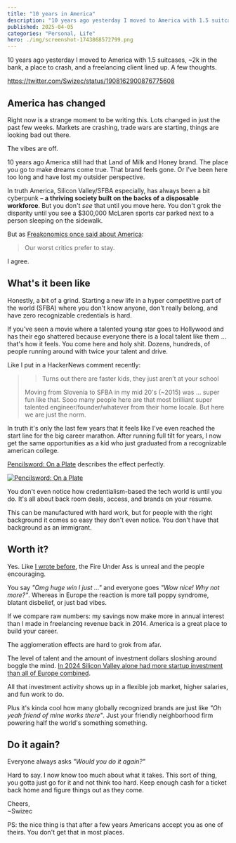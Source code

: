 ```yaml
---
title: "10 years in America"
description: "10 years ago yesterday I moved to America with 1.5 suitcases, ~2k in the bank, a place to crash, and a freelancing client lined up. A few thoughts."
published: 2025-04-05
categories: "Personal, Life"
hero: ./img/screenshot-1743868572799.png
---
```


10 years ago yesterday I moved to America with 1.5 suitcases, ~2k in the bank, a place to crash, and a freelancing client lined up. A few thoughts.

https://twitter.com/Swizec/status/1908162900876775608

## America has changed

Right now is a strange moment to be writing this. Lots changed in just the past few weeks. Markets are crashing, trade wars are starting, things are looking bad out there.

The vibes are off.

10 years ago America still had that Land of Milk and Honey brand. The place you go to make dreams come true. That brand feels gone. Or I've been here too long and have lost my outsider perspective.

In truth America, Silicon Valley/SFBA especially, has always been a bit cyberpunk – **a thriving society built on the backs of a disposable workforce**. But you don't _see_ that until you move here. You don't grok the disparity until you see a $300,000 McLaren sports car parked next to a person sleeping on the sidewalk.

But as [Freakonomics once said about America](https://freakonomics.com/2008/02/and-the-new-six-word-motto-for-the-us-is/):

> Our worst critics prefer to stay.

I agree.

## What's it been like

Honestly, a bit of a grind. Starting a new life in a hyper competitive part of the world (SFBA) where you don't know anyone, don't really belong, and have zero recognizable credentials is hard.

If you've seen a movie where a talented young star goes to Hollywood and has their ego shattered because everyone there is a local talent like them ... that's how it feels. You come here and holy shit. Dozens, hundreds, of people running around with twice your talent and drive.

Like I put in a HackerNews comment recently:

> > Turns out there are faster kids, they just aren’t at your school
>
> Moving from Slovenia to SFBA in my mid 20's (~2015) was ... super fun like that. Sooo many people here are that most brilliant super talented engineer/founder/whatever from their home locale. But here we are just the norm.

In truth it's only the last few years that it feels like I've even reached the start line for the big career marathon. After running full tilt for years, I now get the same opportunities as a kid who just graduated from a recognizable american college.

[Pencilsword: On a Plate](https://www.rnz.co.nz/news/the-wireless/373065/the-pencilsword-on-a-plate) describes the effect perfectly.

[![Pencilsword: On a Plate](https://i.imgur.com/4sRJLKK.jpeg)](https://www.rnz.co.nz/news/the-wireless/373065/the-pencilsword-on-a-plate)

You don't even notice how credentialism-based the tech world is until you do. It's all about back room deals, access, and brands on your resume.

This can be manufactured with hard work, but for people with the right background it comes so easy they don't even notice. You don't have that background as an immigrant.

## Worth it?

Yes. Like [I wrote before](https://swizec.com/blog/4-years-of-coding-in-san-francisco-lessons-learned/), the Fire Under Ass is unreal and the people encouraging.

You say _"Omg huge win I just ..."_ and everyone goes _"Wow nice! Why not more?"_. Whereas in Europe the reaction is more tall poppy syndrome, blatant disbelief, or just bad vibes.

If we compare raw numbers: my savings now make more in annual interest than I made in freelancing revenue back in 2014. America is a great place to build your career.

The agglomeration effects are hard to grok from afar.

The level of talent and the amount of investment dollars sloshing around boggle the mind. [In 2024 Silicon Valley alone had more startup investment than all of Europe combined](https://www.reuters.com/technology/european-tech-funding-stalls-2024-ipo-window-open-report-says-2024-11-19/).

All that investment activity shows up in a flexible job market, higher salaries, and fun work to do.

Plus it's kinda cool how many globally recognized brands are just like _"Oh yeah friend of mine works there"_. Just your friendly neighborhood firm powering half the world's something something.

## Do it again?

Everyone always asks _"Would you do it again?"_

Hard to say. I now know too much about what it takes. This sort of thing, you gotta just go for it and not think too hard. Keep enough cash for a ticket back home and figure things out as they come.

Cheers,<br/>
~Swizec

PS: the nice thing is that after a few years Americans accept you as one of theirs. You don't get that in most places.
